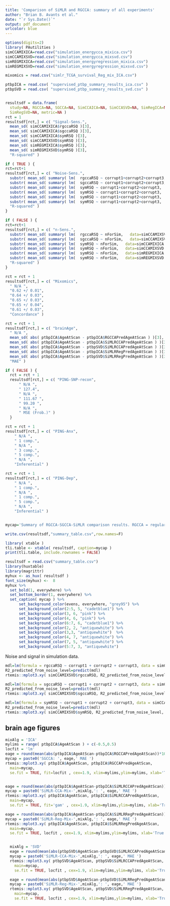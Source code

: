 ```yaml
---
title: 'Comparison of SiMLR and RGCCA: summary of all experiments'
author: "Brian B. Avants et al."
date: "`r Sys.Date()`"
output: pdf_document
urlcolor: blue
---
```


```r
options(digits=2)
library( PAutilities )
simCCAMIXICA=read.csv("simulation_energycca_mixica.csv")
simCCAMIXSVD=read.csv("simulation_energycca_mixsvd.csv")
simREGMIXICA=read.csv("simulation_energyregression_mixica.csv")
simREGMIXSVD=read.csv("simulation_energyregression_mixsvd.csv")

mixomics = read.csv("simlr_TCGA_survival_Reg_mix_ICA.csv")

ptbpICA = read.csv( "supervised_ptbp_summary_results_ica.csv" )
ptbpSVD = read.csv( "supervised_ptbp_summary_results_svd.csv" )


resultsdf = data.frame(
  study=NA, RGCCA=NA, SGCCA=NA, SimCCAICA=NA, SimCCASVD=NA, SimRegICA=NA,
  SimRegSVD=NA, metric=NA )
rct = 1
resultsdf[rct,] = c( "Signal-Sens.",
  mean_sd( simCCAMIXICA$rgccaRSQ )[3],
  mean_sd( simCCAMIXICA$sgccaRSQ )[3],
  mean_sd( simCCAMIXICA$symRSQ )[3],
  mean_sd( simCCAMIXSVD$symRSQ )[3],
  mean_sd( simREGMIXICA$symRSQ )[3],
  mean_sd( simREGMIXSVD$symRSQ )[3],
  "R-squared" )

if ( TRUE ) {
rct=rct+1
resultsdf[rct,] = c( "Noise-Sens.",
  substr( mean_sd( summary( lm(  rgccaRSQ ~ corrupt1+corrupt2+corrupt3,   data=simCCAMIXSVD ))$r.squared )[3], 0, 4),
  substr( mean_sd( summary( lm(  sgccaRSQ ~ corrupt1+corrupt2+corrupt3,   data=simCCAMIXSVD ))$r.squared )[3], 0, 4),
  substr( mean_sd( summary( lm(  symRSQ ~ corrupt1+corrupt2+corrupt3,   data=simCCAMIXICA ))$r.squared )[3], 0, 4),
  substr( mean_sd( summary( lm(  symRSQ ~ corrupt1+corrupt2+corrupt3,   data=simCCAMIXSVD ))$r.squared )[3], 0, 4),
  substr( mean_sd( summary( lm(  symRSQ ~ corrupt1+corrupt2+corrupt3,   data=simREGMIXICA ))$r.squared )[3], 0, 4),
  substr( mean_sd( summary( lm(  symRSQ ~ corrupt1+corrupt2+corrupt3,   data=simREGMIXSVD ))$r.squared )[3], 0, 3),
  "R-squared" )
}

if ( FALSE ) {
rct=rct+1
resultsdf[rct,] = c( "n-Sens.",
  substr( mean_sd( summary( lm(  rgccaRSQ ~ nForSim,   data=simCCAMIXSVD ))$r.squared )[3], 0, 4),
  substr( mean_sd( summary( lm(  sgccaRSQ ~ nForSim,   data=simCCAMIXSVD ))$r.squared )[3], 0, 4),
  substr( mean_sd( summary( lm(  symRSQ ~ nForSim,   data=simCCAMIXICA ))$r.squared )[3], 0, 4),
  substr( mean_sd( summary( lm(  symRSQ ~ nForSim,   data=simCCAMIXSVD ))$r.squared )[3], 0, 4),
  substr( mean_sd( summary( lm(  symRSQ ~ nForSim,   data=simREGMIXICA ))$r.squared )[3], 0, 4),
  substr( mean_sd( summary( lm(  symRSQ ~ nForSim,   data=simREGMIXSVD ))$r.squared )[3], 0, 3),
  "R-squared" )
}

rct = rct + 1
resultsdf[rct,] = c( "Mixomics",
  " N/A ",
  "0.62 +/ 0.01",
  "0.64 +/ 0.03",
  "0.65 +/ 0.03",
  "0.65 +/ 0.04",
  "0.61 +/ 0.03",
  "Concordance" )

rct = rct + 1
resultsdf[rct,] = c( "brainAge",
  " N/A ",
  mean_sd( abs( ptbpICA$AgeAtScan - ptbpICA$RGCCAPredAgeAtScan ) )[3],
  mean_sd( abs( ptbpICA$AgeAtScan - ptbpICA$SiMLRCCAPredAgeAtScan ) )[3],
  mean_sd( abs( ptbpICA$AgeAtScan - ptbpSVD$SiMLRCCAPredAgeAtScan ) )[3],
  mean_sd( abs( ptbpICA$AgeAtScan - ptbpICA$SiMLRRegPredAgeAtScan ) )[3],
  mean_sd( abs( ptbpICA$AgeAtScan - ptbpSVD$SiMLRRegPredAgeAtScan ) )[3],
  "MAE" )

if ( FALSE ) {
  rct = rct + 1
  resultsdf[rct,] = c( "PING-SNP-recon",
      " N/A ",
      " 127.4",
      " N/A ",
      " 111.67 ",
      " 99.20 ",
      " N/A ",
      " MSE (Frob.)" )
  }

rct = rct + 1
resultsdf[rct,] = c( "PING-Anx",
    " N/A ",
    " 1 comp.",
    " N/A ",
    " 3 comp.",
    " 5 comp.",
    " N/A ",
    "Inferential" )

rct = rct + 1
resultsdf[rct,] = c( "PING-Dep",
    " N/A ",
    " 1 comp.",
    " N/A ",
    " 1 comp.",
    " 5 comp.",
    " N/A ",
    "Inferential" )


mycap='Summary of RGCCA-SGCCA-SiMLR comparison results. RGCCA = regularized generalized canonical correlation analysis; SGCCA = sparse generalized canonical correlation analysis; Sim = similarity-driven multivariate linear reconstruction (SiMLR); Reg = regression; CCA = absolute canonical covariance; ICA = ICA mixing method; SVD = SVD mixing method.  Best results are highlighted in cadet blue; worst in antiquewhite. SiMLR with the absolute canonical covariance similarity measurement and SVD (SimCCASVD)as a mixing method performs best overall.  SiMLR with the regression energy and ICA mixing method (SimRegICA) outperforms SGCCA most consistently across sparseness levels, provides closely competitive performance overall, and is highlighted in pink.  The PING examples are exploratory analyses described in the supplementary information as we cannot directly share the data. The "n comp" description in the PING table refers to the number of significant components related to either anxiety or depression.'

write.csv(resultsdf,"summary_table.csv",row.names=F)

```


```r
library( xtable )
tli.table <- xtable( resultsdf, caption=mycap )
print(tli.table, include.rownames = FALSE)
```


```r
resultsdf = read.csv("summary_table.csv")
library(huxtable)
library(magrittr)
myhux <- as_hux( resultsdf )
font_size(myhux) <-  8
myhux %>%
  set_bold(1, everywhere) %>%
  set_bottom_border(1, everywhere) %>%
  set_caption( mycap ) %>%
      set_background_color(evens, everywhere, "grey95") %>%
      set_background_color(2:5, 5, "cadetblue1") %>%
      set_background_color(3, 6, "pink") %>%
      set_background_color(4, 6, "pink") %>%
      set_background_color(6:7, 6, "cadetblue1") %>%
      set_background_color(2, 2, "antiquewhite") %>%
      set_background_color(3,3, "antiquewhite")  %>%
      set_background_color(4, 7, "antiquewhite") %>%
      set_background_color(7, 5, "antiquewhite") %>%
      set_background_color(5:7, 3, "antiquewhite")

```


Noise and signal in simulation data.

```r
mdl=lm(formula = rgccaRSQ ~ corrupt1 + corrupt2 + corrupt3, data = simCCAMIXSVD)
R2_predicted_from_noise_level=predict(mdl)
rtemis::mplot3.xy( simCCAMIXSVD$rgccaRSQ, R2_predicted_from_noise_level,  main='RGCCA: R^2 predicted \n by noise level vs. true R^2', se.fit = TRUE, fit='gam', cex=2  )
```

```r
mdl=lm(formula = sgccaRSQ ~ corrupt1 + corrupt2 + corrupt3, data = simCCAMIXSVD)
R2_predicted_from_noise_level=predict(mdl)
rtemis::mplot3.xy( simCCAMIXSVD$sgccaRSQ, R2_predicted_from_noise_level,  main='SGCCA: R^2 predicted \n by noise level vs. true R^2', se.fit = TRUE, fit='gam', cex=2  )
```

```r
mdl=lm(formula = symRSQ ~ corrupt1 + corrupt2 + corrupt3, data = simCCAMIXSVD)
R2_predicted_from_noise_level=predict(mdl)
rtemis::mplot3.xy( simCCAMIXSVD$symRSQ, R2_predicted_from_noise_level,  main='SiMLR-CCA-SVD: R^2 predicted \n by noise level vs. true R^2', se.fit = TRUE, fit='gam' , cex=2 )
```



## brain age figures



```r

mixAlg = 'ICA'
mylims = range( ptbpICA$AgeAtScan ) + c(-0.5,0.5)
locfit = 'lm'
eage = round(mean(abs(ptbpICA$AgeAtScan-ptbpICA$RGCCAPredAgeAtScan))*1000)/1000
mycap = paste0('SGCCA: ', eage,' MAE ')
rtemis::mplot3.xy( ptbpICA$AgeAtScan, ptbpICA$RGCCAPredAgeAtScan,
  main=mycap,
  se.fit = TRUE, fit=locfit , cex=1.9, xlim=mylims,ylim=mylims, xlab='True Age', ylab='Predicted Age' )


eage = round(mean(abs(ptbpICA$AgeAtScan-ptbpICA$SiMLRCCAPredAgeAtScan))*1000)/1000
mycap = paste0('SiMLR-CCA-Mix-',mixAlg,': ', eage,' MAE ')
rtemis::mplot3.xy( ptbpICA$AgeAtScan, ptbpICA$SiMLRCCAPredAgeAtScan,
  main=mycap,
  se.fit = TRUE, fit='gam' , cex=1.9, xlim=mylims,ylim=mylims, xlab='True Age', ylab='Predicted Age' )

eage = round(mean(abs(ptbpICA$AgeAtScan-ptbpICA$SiMLRRegPredAgeAtScan))*1000)/1000
mycap = paste0('SiMLR-Reg-Mix-',mixAlg,': ', eage,' MAE ')
rtemis::mplot3.xy( ptbpICA$AgeAtScan, ptbpICA$SiMLRRegPredAgeAtScan,
  main=mycap,
  se.fit = TRUE, locfit , cex=1.9, xlim=mylims,ylim=mylims, xlab='True Age', ylab='Predicted Age' )


  mixAlg = 'SVD'
  eage = round(mean(abs(ptbpSVD$AgeAtScan-ptbpSVD$SiMLRCCAPredAgeAtScan))*1000)/1000
  mycap = paste0('SiMLR-CCA-Mix-',mixAlg,': ', eage,' MAE ')
  rtemis::mplot3.xy( ptbpSVD$AgeAtScan, ptbpSVD$SiMLRCCAPredAgeAtScan,
    main=mycap,
    se.fit = TRUE, locfit , cex=1.9, xlim=mylims,ylim=mylims, xlab='True Age', ylab='Predicted Age' )

  eage = round(mean(abs(ptbpSVD$AgeAtScan-ptbpSVD$SiMLRRegPredAgeAtScan))*1000)/1000
  mycap = paste0('SiMLR-Reg-Mix-',mixAlg,': ', eage,' MAE ')
  rtemis::mplot3.xy( ptbpSVD$AgeAtScan, ptbpSVD$SiMLRRegPredAgeAtScan,
    main=mycap,
    se.fit = TRUE, locfit , cex=1.9, xlim=mylims,ylim=mylims, xlab='True Age', ylab='Predicted Age' )

```
